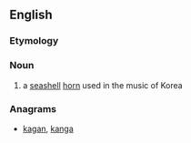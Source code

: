 ==English==

===Etymology===
{{etyl|ko}} {{term|나각|lang=ko|sc=Hang}}

===Noun===
{{en-noun|?}}

# a [[seashell]] [[horn]] used in the music of Korea

===Anagrams===
* [[kagan#English|kagan]], [[kanga#English|kanga]]